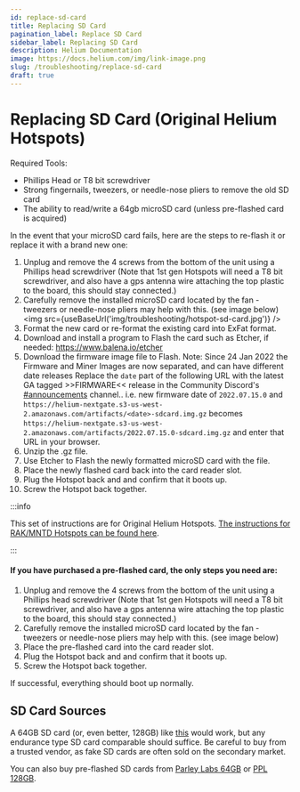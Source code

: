 ```yaml
---
id: replace-sd-card
title: Replacing SD Card
pagination_label: Replace SD Card
sidebar_label: Replacing SD Card
description: Helium Documentation
image: https://docs.helium.com/img/link-image.png
slug: /troubleshooting/replace-sd-card
draft: true
---
```


# Replacing SD Card (Original Helium Hotspots)


Required Tools:

- Phillips Head or T8 bit screwdriver
- Strong fingernails, tweezers, or needle-nose pliers to remove the old SD card
- The ability to read/write a 64gb microSD card (unless pre-flashed card is acquired)

In the event that your microSD card fails, here are the steps to re-flash it or replace it with a
brand new one:

1. Unplug and remove the 4 screws from the bottom of the unit using a Phillips head screwdriver
   (Note that 1st gen Hotspots will need a T8 bit screwdriver, and also have a gps antenna wire
   attaching the top plastic to the board, this should stay connected.)
2. Carefully remove the installed microSD card located by the fan - tweezers or needle-nose pliers
   may help with this. (see image below)
   <img src={useBaseUrl('img/troubleshooting/hotspot-sd-card.jpg')} />
3. Format the new card or re-format the existing card into ExFat format.
4. Download and install a program to Flash the card such as Etcher, if needed:
   https://www.balena.io/etcher
5. Download the firmware image file to Flash. Note: Since 24 Jan 2022 the Firmware and Miner Images
   are now separated, and can have different date releases Replace the `date` part of the following
   URL with the latest GA tagged >>FIRMWARE<< release in the Community Discord's
   [#announcements](discord://discord.com/channels/404106811252408320/730418759298318346) channel..
   i.e. new firmware date of `2022.07.15.0` and
   `https://helium-nextgate.s3-us-west-2.amazonaws.com/artifacts/<date>-sdcard.img.gz` becomes
   `https://helium-nextgate.s3-us-west-2.amazonaws.com/artifacts/2022.07.15.0-sdcard.img.gz` and
   enter that URL in your browser.
6. Unzip the .gz file.
7. Use Etcher to Flash the newly formatted microSD card with the file.
8. Place the newly flashed card back into the card reader slot.
9. Plug the Hotspot back and and confirm that it boots up.
10. Screw the Hotspot back together.

:::info

This set of instructions are for Original Helium Hotspots.
[The instructions for RAK/MNTD Hotspots can be found here](https://support.getmntd.com/hc/en-us/articles/4418137820951-I-need-to-replace-the-microSD-card-on-my-hotspot).

:::

#### If you have purchased a pre-flashed card, the only steps you need are:

1. Unplug and remove the 4 screws from the bottom of the unit using a Phillips head screwdriver
   (Note that 1st gen Hotspots will need a T8 bit screwdriver, and also have a gps antenna wire
   attaching the top plastic to the board, this should stay connected.)
2. Carefully remove the installed microSD card located by the fan - tweezers or needle-nose pliers
   may help with this. (see image below)
3. Place the pre-flashed card into the card reader slot.
4. Plug the Hotspot back and and confirm that it boots up.
5. Screw the Hotspot back together.

If successful, everything should boot up normally.

## SD Card Sources

A 64GB SD card (or, even better, 128GB) like
[this](https://www.amazon.com/gp/product/B07FCMBLV6/ref=ppx_yo_dt_b_asin_title_o06_s00?ie=UTF8&psc=1)
would work, but any endurance type SD card comparable should suffice. Be careful to buy from a
trusted vendor, as fake SD cards are often sold on the secondary market.

You can also buy pre-flashed SD cards from
[Parley Labs 64GB](https://shop.parleylabs.com/collections/mine-hnt/products/sandisk-64gb-extreme-microsdxc-with-helium-firmware)
or [PPL 128GB](https://peoplesantenna.com/sdcard).

